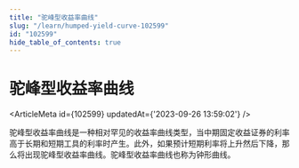 ```yaml
---
title: "驼峰型收益率曲线"
slug: "/learn/humped-yield-curve-102599"
id: "102599"
hide_table_of_contents: true
---
```



# 驼峰型收益率曲线

<ArticleMeta id={102599} updatedAt={'2023-09-26 13:59:02'} />
<div className='border-solid border-b border-t-0 my-4 border-[var(--ifm-color-gray-300)]' />

驼峰型收益率曲线是一种相对罕见的收益率曲线类型，当中期固定收益证券的利率高于长期和短期工具的利率时产生。此外，如果预计短期利率将上升然后下降，那么将出现驼峰型收益率曲线。驼峰型收益率曲线也称为钟形曲线。
